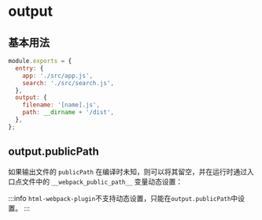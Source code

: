 # output

## 基本用法

```js
module.exports = {
  entry: {
    app: './src/app.js',
    search: './src/search.js',
  },
  output: {
    filename: '[name].js',
    path: __dirname + '/dist',
  },
};
```

## output.publicPath

如果输出文件的 `publicPath` 在编译时未知，则可以将其留空，并在运行时通过入口点文件中的 `__webpack_public_path__` 变量动态设置：

:::info
`html-webpack-plugin`不支持动态设置，只能在`output.publicPath`中设置。
:::


